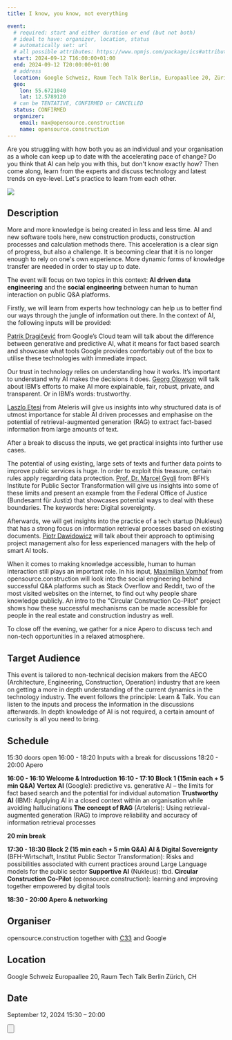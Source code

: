 ```yaml
---
title: I know, you know, not everything

event:
  # required: start and either duration or end (but not both)
  # ideal to have: organizer, location, status
  # automatically set: url
  # all possible attributes: https://www.npmjs.com/package/ics#attributes
  start: 2024-09-12 T16:00:00+01:00
  end: 2024-09-12 T20:00:00+01:00
  # address
  location: Google Schweiz, Raum Tech Talk Berlin, Europaallee 20, Zürich, CH
  geo:
    lon: 55.6721040
    lat: 12.5789120
  # can be TENTATIVE, CONFIRMED or CANCELLED
  status: CONFIRMED
  organizer:
    email: max@opensource.construction
    name: opensource.construction
---
```


Are you struggling with how both you as an individual and your organisation as a whole can keep up to date with the accelerating pace of change? Do you think that AI can help you with this, but don't know exactly how? Then come along, learn from the experts and discuss technology and latest trends on eye-level. Let's practice to learn from each other.

![](/images/projects/circular-construction-co-pilot/circular-construction-co-pilot-1.png)


## Description
More and more knowledge is being created in less and less time. AI and new software tools here, new construction products, construction processes and calculation methods there. This acceleration is a clear sign of progress, but also a challenge. It is becoming clear that it is no longer enough to rely on one's own experience. More dynamic forms of knowledge transfer are needed in order to stay up to date. 

The event will focus on two topics in this context: <b>AI driven data engineering</b> and the <b>social engineering</b> between human to human interaction on public Q&A platforms. 

Firstly, we will learn from experts how technology can help us to better find our ways through the jungle of information out there. In the context of AI, the following inputs will be provided:

[Patrik Dragičević](https://www.linkedin.com/in/patrikdragicevic/) from Google’s Cloud team will talk about the difference between generative and predictive AI, what it means for fact based search and showcase what tools Google provides comfortably out of the box to utilise these technologies with immediate impact.

Our trust in technology relies on understanding how it works. It’s important to understand why AI makes the decisions it does. [Georg Olowson](https://www.linkedin.com/in/olowson/?originalSubdomain=ch) will talk about IBM’s efforts to make AI more explainable, fair, robust, private, and transparent. Or in IBM’s words: trustworthy.

[Laszlo Etesi](https://www.linkedin.com/in/laszloetesi/) from Ateleris will give us insights into why structured data is of utmost importance for stable AI driven processes and emphasise on the potential of retrieval-augmented generation (RAG) to extract fact-based information from large amounts of text.

After a break to discuss the inputs, we get practical insights into further use cases. 

The potential of using existing, large sets of texts and further data points to improve public services is huge. In order to exploit this treasure, certain rules apply regarding data protection. [Prof. Dr. Marcel Gygli](https://www.linkedin.com/in/marcel-gygli/) from BFH’s Institute for Public Sector Transformation will give us insights into some of these limits and present an example from the Federal Office of Justice (Bundesamt für Justiz) that showcases potential ways to deal with these boundaries. The keywords here: Digital sovereignty.

Afterwards, we will get insights into the practice of a tech startup (Nukleus) that has a strong focus on information retrieval processes based on existing documents. [Piotr Dawidowicz](https://www.linkedin.com/in/piotr-dawidowicz-4b3788173/) will talk about their approach to optimising project management also for less experienced managers with the help of smart AI tools.

When it comes to making knowledge accessible, human to human interaction still plays an important role. In his input, [Maximilian Vomhof](https://www.linkedin.com/in/maximilian-vomhof/) from opensource.construction will look into the social engineering behind successful Q&A platforms such as Stack Overflow and Reddit, two of the most visited websites on the internet, to find out why people share knowledge publicly. An intro to the "Circular Construction Co-Pilot" project shows how these successful mechanisms can be made accessible for people in the real estate and construction industry as well.

To close off the evening, we gather for a nice Apero to discuss tech and non-tech opportunities in a relaxed atmosphere.

## Target Audience

This event is tailored to non-technical decision makers from the AECO (Architecture, Engineering, Construction, Operation) industry that are keen on getting a more in depth understanding of the current dynamics in the technology industry. The event follows the principle: Learn & Talk. You can listen to the inputs and process the information in the discussions afterwards. In depth knowledge of AI is not required, a certain amount of curiosity is all you need to bring.

## Schedule

15:30 doors open
16:00 - 18:20 Inputs with a break for discussions
18:20 - 20:00 Apero 

<b>16:00 - 16:10 Welcome & Introduction</b>
<b>16:10 - 17:10 Block 1 (15min each + 5 min Q&A)</b>
<b>Vertex AI</b> (Google): predictive vs. generative AI – the limits for fact based search and the potential for individual automation 
<b>Trustworthy AI</b> (IBM): Applying AI in a closed context within an organisation while avoiding hallucinations 
<b>The concept of RAG</b> (Arteleris): Using retrieval-augmented generation (RAG) to improve reliability and accuracy of information retrieval processes 

<b>20 min break</b>

<b>17:30 - 18:30 Block 2 (15 min each + 5 min Q&A)</b>
<b>AI & Digital Sovereignty</b> (BFH-Wirtschaft, Institut Public Sector Transformation): Risks and possibilities associated with current practices around Large Language models for the public sector 
<b>Supportive AI</b> (Nukleus): tbd. 
<b>Circular Construction Co-Pilot</b> (opensource.construction): learning and improving together empowered by digital tools 

<b>18:30 - 20:00 Apero & networking</b>

## Organiser
opensource.construction together with [C33](https://www.circularconstructioncatalyst.ch/) and Google

## Location
Google Schweiz
Europaallee 20, Raum Tech Talk Berlin
Zürich, CH

## Date
September 12, 2024
15:30 – 20:00

<Button
  href="https://bloxhub.org/event/open-source-in-aec/"
  label="Sign up here"
  type="primary"
  icon="right"
/>

